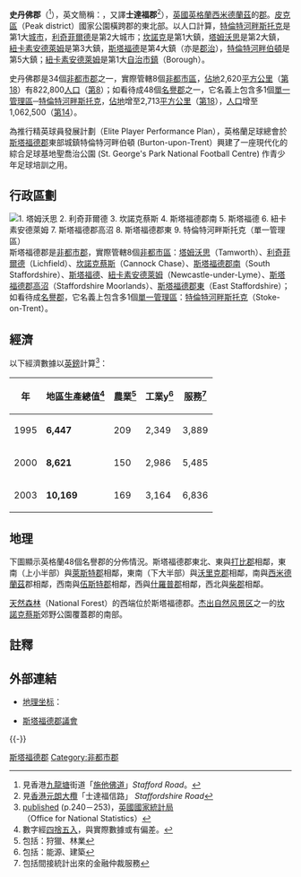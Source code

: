 {{NoteTA|G1=UK Places}}
{{Infobox England county
 | name = 史丹佛郡
 | official_name=Staffordshire
 | native_name=Staffordshire{{en}}
 | image =
 | motto =
 | image_map = [[File:Staffordshire_UK_locator_map_2010.svg|200px]]

 | status = [[名譽郡|名譽郡]]<br>[[非都市郡|非都市郡]]
 | origin =
 | region = [[西米德蘭茲|西米德蘭茲]]
 | adminhq = [[斯塔福德|斯塔福德]]
 | iso = GB-STS
 | ons = 41
 | nuts3 = UKG24
<!---
Area
--->
 | area_total_rank = 18
 | area_total_km2= 2,713
 | non_metropolitan_area_rank = 18
 | non_metropolitan_area = 2,620 km²
<!---
Population
--->
 | popestdate = {{English statistics year}}
 | ceremonial_pop_rank ={{English cerem counties|RNK=Staffordshire}}
 | ceremonial_pop = {{English cerem counties|POP=Staffordshire}}
 | non_metropolitan_pop_rank = {{English admin counties|RNK=Staffordshire}}
 | non_metropolitan_pop = {{English admin counties|POP=Staffordshire}}
<!---
Density
--->
 | ceremonial_density_rank = 第22
 | ceremonial_density = {{English cerem counties|DEN=Staffordshire}}
 | non_metropolitan_density_rank = 第12
 | non_metropolitan_density= {{English admin counties|DEN=Staffordshire}}
 | ethnicity = 97.0% [[白人|白人]]<br>1.7% [[南亞|南亞]]裔
 | council = [[File:Arms-staffs.jpg|190px]]<br>[http://www.staffordshire.gov.uk 斯塔福德郡議會]
 | exec = {{English county control|CTY=Staffordshire}}
 | mps =
}}
'''史丹佛郡'''（{{lang-en|Staffordshire}}<ref>見香港[[九龍塘|九龍塘]]街道「[[施他佛道|施他佛道]]」''Stafford Road''。</ref>），英文簡稱：{{lang|en|Staffs}}，又譯'''士達福郡'''<ref>見[[香港|香港]][[元朗|元朗]][[大欖|大欖]]「士達福信路」 ''Staffordshire Road''</ref>），[[英國|英國]][[英格蘭|英格蘭]][[西米德蘭茲|西米德蘭茲]]的[[英格蘭的郡|郡]]。[[皮克區|皮克區]]（Peak district）國家公園橫跨郡的東北部。以人口計算，[[特倫特河畔斯托克|特倫特河畔斯托克]]是第1大[[英國的城市地位|城市]]，[[利奇菲爾德|利奇菲爾德]]是第2大城市；[[坎諾克|坎諾克]]是第1大鎮，[[塔姆沃思|塔姆沃思]]是第2大鎮，[[紐卡素安德萊姆|紐卡素安德萊姆]]是第3大鎮，[[斯塔福德|斯塔福德]]是第4大鎮（亦是[[郡治|郡治]]），[[特倫特河畔伯頓|特倫特河畔伯頓]]是第5大鎮；[[紐卡素安德萊姆區|紐卡素安德萊姆]]是第1大[[英國的自治市鎮|自治市鎮]]（Borough）。

史丹佛郡是34個[[非都市郡|非都市郡]]之一，實際管轄8個[[非都市區|非都市區]]，[[面積|佔地]]2,620[[平方公里|平方公里]]（[[英格蘭的非都市郡列表_(以面積排列)|第18]]）有822,800[[人口|人口]]（[[英格蘭的非都市郡列表_(以人口排列)|第8]]）；如看待成48個[[名譽郡|名譽郡]]之一，它名義上包含多1個[[單一管理區|單一管理區]]─[[特倫特河畔斯托克|特倫特河畔斯托克]]，[[面積|佔地]]增至2,713[[平方公里|平方公里]]（[[英格蘭的名譽郡列表_(以面積排列)|第18]]），[[人口|人口]]增至1,062,500（[[英格蘭的名譽郡列表_(以人口排列)|第14]]）。

為推行精英球員發展計劃（Elite Player Performance Plan），英格蘭足球總會於[[斯塔福德郡|斯塔福德郡]]東部城鎮特倫特河畔伯頓 (Burton-upon-Trent）興建了一座現代化的綜合足球基地聖喬治公園 (St. George's Park National Football Centre) 作青少年足球培訓之用。 

==行政區劃==
[[File:Staffordshire Ceremonial Numbered.png|thumb|left|
1. [[塔姆沃思|塔姆沃思]]<br>
2. [[利奇菲爾德區|利奇菲爾德]]<br>
3. [[坎諾克蔡斯區|坎諾克蔡斯]]<br>
4. [[斯塔福德郡南|斯塔福德郡南]]<br>
5. [[斯塔福德區|斯塔福德]]<br>
6. [[紐卡素安德萊姆區|紐卡素安德萊姆]]<br>
7. [[斯塔福德郡高沼|斯塔福德郡高沼]]<br>
8. [[斯塔福德郡東|斯塔福德郡東]]<br>
9. [[特倫特河畔斯托克|特倫特河畔斯托克]]<small>（[[單一管理區|單一管理區]]）</small>
]]
斯塔福德郡是[[非都市郡|非都市郡]]，實際管轄8個[[非都市區|非都市區]]：[[塔姆沃思|塔姆沃思]]（Tamworth）、[[利奇菲爾德區|利奇菲爾德]]（Lichfield）、[[坎諾克蔡斯區|坎諾克蔡斯]]（Cannock Chase）、[[斯塔福德郡南|斯塔福德郡南]]（South Staffordshire）、[[斯塔福德區|斯塔福德]]、[[紐卡素安德萊姆區|紐卡素安德萊姆]]（Newcastle-under-Lyme）、[[斯塔福德郡高沼|斯塔福德郡高沼]]（Staffordshire Moorlands）、[[斯塔福德郡東|斯塔福德郡東]]（East Staffordshire）；如看待成[[名譽郡|名譽郡]]，它名義上包含多1個[[單一管理區|單一管理區]]：[[特倫特河畔斯托克|特倫特河畔斯托克]]（Stoke-on-Trent）。

{{clear}}
{{clear}}
==經濟==
以下經濟數據以[[英鎊|英鎊]]計算<ref>[http://www.statistics.gov.uk/downloads/theme_economy/RegionalGVA.pdf published] {{WebCite|url=https://www.webcitation.org/5QVtqCjVC?url=http://www.statistics.gov.uk/downloads/theme_economy/RegionalGVA.pdf |date=20070722032113 |dateformat=iso }} (p.240－253)，[[英國國家統計局|英國國家統計局]]（Office for National Statistics）</ref>：
{| class="wikitable"
|-
! 年 || 地區生產總值<ref>數字經[[四捨五入|四捨五入]]，與實際數據或有偏差。</ref> || 農業<ref>包括：狩獵、林業</ref> || 工業y<ref>包括：能源、建築</ref> || 服務<ref>包括間接統計出來的金融仲裁服務</ref>
|-
| 1995 || '''6,447''' || 209 || 2,349 || 3,889
|-
| 2000 || '''8,621''' || 150 || 2,986 || 5,485
|-
| 2003 || '''10,169''' || 169 || 3,164 || 6,836
|}

==地理==
下圖顯示英格蘭48個名譽郡的分佈情況。斯塔福德郡東北、東與[[打比郡|打比郡]]相鄰，東南（上小半部）與[[萊斯特郡|萊斯特郡]]相鄰，東南（下大半部）與[[沃里克郡|沃里克郡]]相鄰，南與[[西米德蘭茲郡|西米德蘭茲]]郡相鄰，西南與[[伍斯特郡|伍斯特郡]]相鄰，西與[[什羅普郡|什羅普郡]]相鄰，西北與[[柴郡|柴郡]]相鄰。

[[天然森林|天然森林]]（National Forest）的西端位於斯塔福德郡。[[杰出自然风景区|杰出自然风景区]]之一的[[坎諾克蔡斯|坎諾克蔡斯]]郊野公園覆蓋郡的南部。

{{England map H}}
{{Staffordshire map}}
{{England map F}}

==註釋==
{{reflist}}

== 外部連結 ==
* [[地理坐标|地理坐标]]：{{coord|52|48|18|N|2|08|59|W|type:adm1st_region:GB|display=inline,title}}
* {{en}}[http://www.staffordshire.gov.uk 斯塔福德郡議會] {{Wayback|url=http://www.staffordshire.gov.uk/ |date=20110406031140 }}

{{-}}
{{英国行政区划}}
{{England counties}}

{{Authority control}}

{{DEFAULTSORT:Staffordshire}}
[[Category:斯塔福德郡|]]
[[Category:非都市郡|Category:非都市郡]]